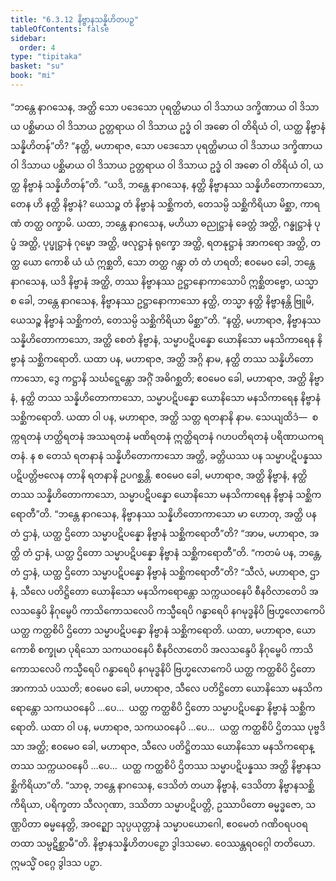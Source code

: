 ```yaml
---
title: "6.3.12 နိဗ္ဗာနသန္နိဟိတပဉှ"
tableOfContents: false
sidebar:
  order: 4
type: "tipitaka"
basket: "su"
book: "mi"
---
```



<DynamicBreadcrumb />

<Division number="201" book="mi">

<Paragraph number="1372" book="mi">
“ဘန္တေ နာဂသေန, အတ္ထိ သော ပဒေသော ပုရတ္ထိမာယ ဝါ ဒိသာယ ဒက္ခိဏာယ ဝါ ဒိသာယ ပစ္ဆိမာယ ဝါ ဒိသာယ ဥတ္တရာယ ဝါ ဒိသာယ ဥဒ္ဓံ ဝါ အဓော ဝါ တိရိယံ ဝါ, ယတ္ထ နိဗ္ဗာနံ သန္နိဟိတန်”တိ? “နတ္ထိ, မဟာရာဇ, သော ပဒေသော ပုရတ္ထိမာယ ဝါ ဒိသာယ ဒက္ခိဏာယ ဝါ ဒိသာယ ပစ္ဆိမာယ ဝါ ဒိသာယ ဥတ္တရာယ ဝါ ဒိသာယ ဥဒ္ဓံ ဝါ အဓော ဝါ တိရိယံ ဝါ, ယတ္ထ နိဗ္ဗာနံ သန္နိဟိတန်”တိ.
</Paragraph>

<Paragraph number="1373" book="mi">
“ယဒိ, ဘန္တေ နာဂသေန, နတ္ထိ နိဗ္ဗာနဿ သန္နိဟိတောကာသော, တေန ဟိ နတ္ထိ နိဗ္ဗာနံ? ယေသဉ္စ တံ နိဗ္ဗာနံ သစ္ဆိကတံ, တေသမ္ပိ သစ္ဆိကိရိယာ မိစ္ဆာ, ကာရဏံ တတ္ထ ဝက္ခာမိ. ယထာ, ဘန္တေ နာဂသေန, မဟိယာ ဓညုဋ္ဌာနံ ခေတ္တံ အတ္ထိ, ဂန္ဓုဋ္ဌာနံ ပုပ္ဖံ အတ္ထိ, ပုပ္ဖုဋ္ဌာနံ ဂုမ္ဗော အတ္ထိ, ဖလုဋ္ဌာနံ ရုက္ခော အတ္ထိ, ရတနုဋ္ဌာနံ အာကရော အတ္ထိ, တတ္ထ ယော ကောစိ ယံ ယံ ဣစ္ဆတိ, သော တတ္ထ ဂန္တွာ တံ တံ ဟရတိ; ဧဝမေဝ ခေါ, ဘန္တေ နာဂသေန, ယဒိ နိဗ္ဗာနံ အတ္ထိ, တဿ နိဗ္ဗာနဿ ဥဋ္ဌာနောကာသောပိ ဣစ္ဆိတဗ္ဗော, ယသ္မာ စ ခေါ, ဘန္တေ နာဂသေန, နိဗ္ဗာနဿ ဥဋ္ဌာနောကာသော နတ္ထိ, တသ္မာ နတ္ထိ နိဗ္ဗာနန္တိ ဗြူမိ, ယေသဉ္စ နိဗ္ဗာနံ သစ္ဆိကတံ, တေသမ္ပိ သစ္ဆိကိရိယာ မိစ္ဆာ”တိ.
</Paragraph>

<Paragraph number="1374" book="mi">
“နတ္ထိ, မဟာရာဇ, နိဗ္ဗာနဿ သန္နိဟိတောကာသော, အတ္ထိ စေတံ နိဗ္ဗာနံ, သမ္မာပဋိပန္နော ယောနိသော မနသိကာရေန နိဗ္ဗာနံ သစ္ဆိကရောတိ. ယထာ ပန, မဟာရာဇ, အတ္ထိ အဂ္ဂိ နာမ, နတ္ထိ တဿ သန္နိဟိတောကာသော, ဒွေ ကဋ္ဌာနိ သင်္ဃဋ္ဋေန္တော အဂ္ဂိံ အဓိဂစ္ဆတိ; ဧဝမေဝ ခေါ, မဟာရာဇ, အတ္ထိ နိဗ္ဗာနံ, နတ္ထိ တဿ သန္နိဟိတောကာသော, သမ္မာပဋိပန္နော ယောနိသော မနသိကာရေန နိဗ္ဗာနံ သစ္ဆိကရောတိ.
</Paragraph>

<Paragraph number="1375" book="mi">
ယထာ ဝါ ပန, မဟာရာဇ, အတ္ထိ သတ္တ ရတနာနိ နာမ. သေယျထိဒံ—  စက္ကရတနံ ဟတ္ထိရတနံ အဿရတနံ မဏိရတနံ ဣတ္ထိရတနံ ဂဟပတိရတနံ ပရိဏာယကရတနံ. န စ တေသံ ရတနာနံ သန္နိဟိတောကာသော အတ္ထိ, ခတ္တိယဿ ပန သမ္မာပဋိပန္နဿ ပဋိပတ္တိဗလေန တာနိ ရတနာနိ ဥပဂစ္ဆန္တိ. ဧဝမေဝ ခေါ, မဟာရာဇ, အတ္ထိ နိဗ္ဗာနံ, နတ္ထိ တဿ သန္နိဟိတောကာသော, သမ္မာပဋိပန္နော ယောနိသော မနသိကာရေန နိဗ္ဗာနံ သစ္ဆိကရောတီ”တိ.
</Paragraph>

<Paragraph number="1376" book="mi">
“ဘန္တေ နာဂသေန, နိဗ္ဗာနဿ သန္နိဟိတောကာသော မာ ဟောတု, အတ္ထိ ပန တံ ဌာနံ, ယတ္ထ ဌိတော သမ္မာပဋိပန္နော နိဗ္ဗာနံ သစ္ဆိကရောတီ”တိ? “အာမ, မဟာရာဇ, အတ္ထိ တံ ဌာနံ, ယတ္ထ ဌိတော သမ္မာပဋိပန္နော နိဗ္ဗာနံ သစ္ဆိကရောတီ”တိ.
</Paragraph>

<Paragraph number="1377" book="mi">
“ကတမံ ပန, ဘန္တေ, တံ ဌာနံ, ယတ္ထ ဌိတော သမ္မာပဋိပန္နော နိဗ္ဗာနံ သစ္ဆိကရောတီ”တိ? “သီလံ, မဟာရာဇ, ဌာနံ, သီလေ ပတိဋ္ဌိတော ယောနိသော မနသိကရောန္တော သက္ကယဝနေပိ စီနဝိလာတေပိ အလသန္ဒေပိ နိဂုမ္ဗေပိ ကာသိကောသလေပိ ကသ္မီရေပိ ဂန္ဓာရေပိ နဂမုဒ္ဓနိပိ ဗြဟ္မလောကေပိ ယတ္ထ ကတ္ထစိပိ ဌိတော သမ္မာပဋိပန္နော နိဗ္ဗာနံ သစ္ဆိကရောတိ. ယထာ, မဟာရာဇ, ယော ကောစိ စက္ခုမာ ပုရိသော သကယဝနေပိ စီနဝိလာတေပိ အလသန္ဒေပိ နိဂုမ္ဗေပိ ကာသိကောသလေပိ ကသ္မီရေပိ ဂန္ဓာရေပိ နဂမုဒ္ဓနိပိ ဗြဟ္မလောကေပိ ယတ္ထ ကတ္ထစိပိ ဌိတော အာကာသံ ပဿတိ; ဧဝမေဝ ခေါ, မဟာရာဇ, သီလေ ပတိဋ္ဌိတော ယောနိသော မနသိကရောန္တော သကယဝနေပိ …ပေ…  ယတ္ထ ကတ္ထစိပိ ဌိတော သမ္မာပဋိပန္နော နိဗ္ဗာနံ သစ္ဆိကရောတိ.
</Paragraph>

<Paragraph number="1378" book="mi">
ယထာ ဝါ ပန, မဟာရာဇ, သကယဝနေပိ …ပေ…  ယတ္ထ ကတ္ထစိပိ ဌိတဿ ပုဗ္ဗဒိသာ အတ္ထိ; ဧဝမေဝ ခေါ, မဟာရာဇ, သီလေ ပတိဋ္ဌိတဿ ယောနိသော မနသိကရောန္တဿ သက္ကယဝနေပိ …ပေ…  ယတ္ထ ကတ္ထစိပိ ဌိတဿ သမ္မာပဋိပန္နဿ အတ္ထိ နိဗ္ဗာနသစ္ဆိကိရိယာ”တိ. “သာဓု, ဘန္တေ နာဂသေန, ဒေသိတံ တယာ နိဗ္ဗာနံ, ဒေသိတာ နိဗ္ဗာနသစ္ဆိကိရိယာ, ပရိက္ခတာ သီလဂုဏာ, ဒဿိတာ သမ္မာပဋိပတ္တိ, ဥဿာပိတော ဓမ္မဒ္ဓဇော, သဏ္ဌပိတာ ဓမ္မနေတ္တိ, အဝဉ္ဈော သုပ္ပယုတ္တာနံ သမ္မာပယောဂေါ, ဧဝမေတံ ဂဏိဝရပဝရ တထာ သမ္ပဋိစ္ဆာမီ”တိ.

</Paragraph>
</Division>

<Paragraph number="1379" type="center" book="mi">
နိဗ္ဗာနသန္နိဟိတပဉှော ဒွါဒသမော.



</Paragraph>

<Paragraph number="1380" type="center" book="mi">
ဝေဿန္တရဝဂ္ဂေါ တတိယော.



</Paragraph>

<Paragraph number="1381" type="center" book="mi">
ဣမသ္မိံ ဝဂ္ဂေ ဒွါဒသ ပဉှာ.
</Paragraph>